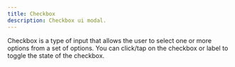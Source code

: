 ```yaml
---
title: Checkbox
description: Checkbox ui modal.
---
```


Checkbox is a type of input that allows the user to select one or more options from a set of options.
You can click/tap on the checkbox or label to toggle the state of the checkbox.


<Checkbox />
